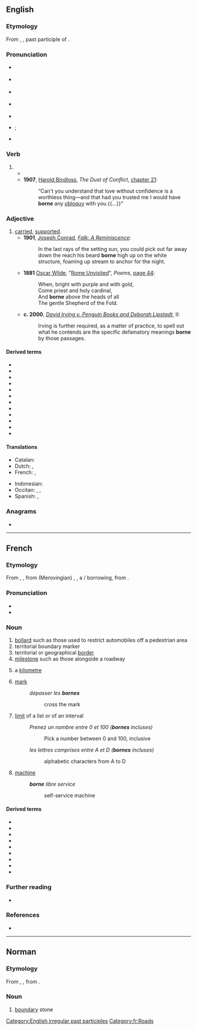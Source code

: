 {{also|Borne|borné}}
==English==

===Etymology===
From {{inh|en|ang|boren}}, {{m|ang|ġeboren}}, past participle of {{m|ang|beran}}.

===Pronunciation===
* {{a|RP}} {{IPA|en|/bɔːn/}}
* {{a|GenAm}} {{IPA|en|/bɔɹn/}}
* {{a|rhotic|horse-hoarse}} {{IPA|en|/bo(ː)ɹn/}}
* {{a|nonrhotic|horse-hoarse}} {{IPA|en|/boən/}}
* {{audio|en|En-us-borne.ogg|Audio (US)}}
* {{homophones|en|born}} {{qualifier|accents with the {{w|horse–hoarse merger}}}}; {{l|en|bawn}} {{qualifier|[[non-rhotic]] accents with the horse–hoarse merger}}
* {{rhymes|en|ɔː(ɹ)n|s=1}}

===Verb===
{{head|en|verb form}}

# {{inflection of|en|bear||past|part}}
#* {{RQ:Shakespeare Tempest|I|ii|passage={{smallcaps|Miranda}}: I ſhould ſinne / To thinke but Noblie of my Grand-mother, / Good wombes haue '''borne''' bad ſonnes.}}
#* '''1907''', [[w:Harold Edward Bindloss|Harold Bindloss]], ''The Dust of Conflict'', [http://openlibrary.org/works/OL4429277W chapter 21]:
#*: “Can't you understand that love without confidence is a worthless thing—and that had you trusted me I would have '''borne''' any [[obloquy]] with you.{{...}}”

===Adjective===
{{en-adj|-}}

# [[carried]], [[supported]].
#* '''1901''', [[w:Joseph Conrad|Joseph Conrad]], ''[[s:Falk|Falk: A Reminiscence]]'':
#*: In the last rays of the setting sun, you could pick out far away down the reach his beard '''borne''' high up on the white structure, foaming up stream to anchor for the night.
#* '''1881''' [[w:Oscar Wilde|Oscar Wilde]], "[[s:Rome Unvisited|Rome Unvisited]]", ''Poems'', [http://books.google.com/books?id=XlICAAAAQAAJ&pg=PA44&dq=wilde+%22Rome+Unvisited%22&hl=en&ei=MwaGTImqA8L_lgeK-4AZ&sa=X&oi=book_result&ct=result&resnum=1&ved=0CCkQ6AEwAA#v=onepage&q&f=false page 44]:
#*: When, bright with purple and with gold, <br/>Come priest and holy cardinal, <br/>And '''borne''' above the heads of all <br/>The gentle Shepherd of the Fold.
#* '''c. 2000''', ''[[s:David Irving v. Penguin Books and Deborah Lipstadt|David Irving v. Penguin Books and Deborah Lipstadt]]'', II:
#*: Irving is further required, as a matter of practice, to spell out what he contends are the specific defamatory meanings '''borne''' by those passages.

====Derived terms====
{{der-top3}}
* {{l|en|airborne}}
* {{l|en|bloodborne}}
* {{l|en|cartborne}}
* {{l|en|milkborne}}
* {{l|en|railborne}}
* {{l|en|seaborne}}
* {{l|en|shipborne}}
* {{l|en|spaceborne}}
* {{l|en|springborne}}
* {{l|en|trainborne}}
* {{l|en|wainborne}}
* {{l|en|waterborne}}
{{der-bottom}}

====Translations====
{{trans-top|carried, supported}}
* Catalan: {{t+|ca|carregat}}
* Dutch: {{t+|nl|gedragen}}, {{t+|nl|ondersteund}}
* French: {{t+|fr|porté}}, {{t+|fr|supporté}}
{{trans-mid}}
* Indonesian: {{t+|id|dibawa}}
* Occitan: {{t+|oc|cargat}}, {{t+|oc|portat}}, {{t|oc|suportat}}
* Spanish: {{t+|es|soportado}}, {{t+|es|aguantado}}
{{trans-bottom}}

===Anagrams===
* {{anagrams|en|a=benor|Boner|Breon|Ebron|boner}}

[[Category:English irregular past participles]]

----

==French==

===Etymology===
From {{inh|fr|fro|bontie}}, {{m|fro|bodne}}, from {{der|fr|ML.|-}} (Merovingian) {{m|la|bodina|}}, {{m|la|butina||limit, boundary}}, a {{der|fr|cel|-}}/{{der|fr|xtg|-}} borrowing, from {{der|fr|cel-pro|*bonnicca||boundary}}.

===Pronunciation===
* {{fr-IPA}}
* {{audio|fr|Fr-borne.ogg|audio}}

===Noun===
{{fr-noun|f}}

# [[bollard]] such as those used to restrict automobiles off a pedestrian area
# territorial boundary marker
# territorial or geographical [[border]]
# [[milestone]] such as those alongside a roadway
# {{lb|fr|slang}} a [[kilometre]]
# [[mark]]
#: ''dépasser les '''bornes'''''
#:: cross the mark
# [[limit]] of a list or of an interval
#:''Prenez un nombre entre 0 et 100 ('''bornes''' incluses)''
#::Pick a number between 0 and 100, inclusive
#:''les lettres comprises entre A et D ('''bornes''' incluses)''
#::alphabetic characters from A to D
# [[machine]]
#:'''''borne''' libre service''
#:: self-service machine

====Derived terms====
* {{l|fr|borne d'incendie}}
* {{l|fr|borne électrique}}
* {{l|fr|borne kilométrique}}
* {{l|fr|borné}}
* {{l|fr|borner}}
* {{l|fr|borne-fontaine}}
* {{l|fr|borne-abreuvoir}}
* {{l|fr|dépasser les bornes}}
* {{l|fr|radioborne}}

===Further reading===
* {{R:TLFi}}

===References===
* {{R:es:Roberts:2014}}

[[Category:fr:Roads]]

----

==Norman==

===Etymology===
From {{inh|nrf|LL.|bodina}}, {{m|la|butina}}, from {{der|nrf|xtg|-}}.

===Noun===
{{nrf-noun|f}}

# {{lb|nrf|Jersey}} [[boundary]] stone